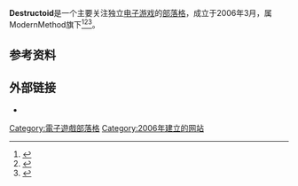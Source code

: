 {{noteTA
| G1=Games
}}
{{Infobox website
| name = Destructoid
| logo = Destructoid text logo.svg
| url = {{url|http://www.destructoid.com/}}
| type = [[电子游戏|电子游戏]][[博客|博客]]
| registration = 可选（免费&付费）
| owner = Yanier Gonzalez
| launch_date = {{start date and age|2006|3|16}}
| current_status = 活跃
| alexa = {{decreasePositive}} 6,488（{{as of|2015|04|18|alt=2015年4月}}）<ref name="alexa">{{cite web|url=http://www.alexa.com/siteinfo/destructoid.com|title=Alexa Ranking|publisher=[[Alexa_Internet|Alexa Internet]]|accessdate=2015-04-18|archive-date=2016-01-18|archive-url=https://web.archive.org/web/20160118015338/http://www.alexa.com/siteinfo/destructoid.com|dead-url=no}}</ref>
}}

'''Destructoid'''是一个主要关注独立[[电子游戏|电子游戏]]的[[部落格|部落格]]，成立于2006年3月，属ModernMethod旗下<ref>{{cite web |url=http://www.destructoid.com/destructoid-turns-one-30430.phtml |title=Destructoid turns one |accessdate=2009-08-11 |last=Gonzalez |first=Yanier "Niero" |date=2007-03-15 |publisher=Destructoid |archive-date=2016-03-05 |archive-url=https://web.archive.org/web/20160305022527/http://www.destructoid.com/destructoid-turns-one-30430.phtml |dead-url=no }}</ref><ref>{{cite web |url=http://www.modernmethod.com/destructoid-press.htm |title=A swell company of fine hypertext products |publisher=Modernmethod.com |date=2009-12-07 |accessdate=2012-11-03 |deadurl=yes |archiveurl=https://web.archive.org/web/20121103172646/http://www.modernmethod.com/destructoid-press.htm |archivedate=2012-11-03 }}</ref><ref>{{cite web |url=http://www.modernmethod.com/ |title=Who Is Modernmethod? |publisher=Modernmethod.com |date= |accessdate=2012-11-03 |deadurl=yes |archiveurl=https://web.archive.org/web/20121103161543/http://www.modernmethod.com/ |archivedate=2012-11-03 }}</ref>。

== 参考资料 ==
{{reflist}}

== 外部链接 ==
* {{官网|http://www.destructoid.com/}}

{{Videogame-website-stub}}
{{Video Game Critics}}
{{DEFAULTSORT:Destructoid}}
[[Category:電子遊戲部落格|Category:電子遊戲部落格]]
[[Category:2006年建立的网站|Category:2006年建立的网站]]